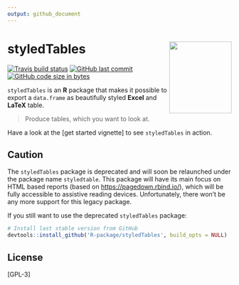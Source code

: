 ```yaml
---
output: github_document
---
```


# styledTables <img src="man/figures/logo.png" align="right" alt="" width=140 height=162 />

<!-- badges: start -->
[![Travis build status](https://travis-ci.org/R-package/styledTables.svg?branch=master)](https://travis-ci.org/R-package/styledTables)
[![GitHub last commit](https://img.shields.io/github/last-commit/R-package/styledTables.svg?logo=github)](https://github.com/R-package/styledTables/commits/master)
[![GitHub code size in bytes](https://img.shields.io/github/languages/code-size/R-package/styledTables.svg?logo=github)](https://github.com/R-package/styledTables)


`styledTables` is an **R** package that makes it possible to export a
`data.frame` as beautifully styled **Excel** and **LaTeX** table.

> Produce tables, which you want to look at.

Have a look at the [get started vignette] to see `styledTables` in action.

## Caution

The `styledTables` package is deprecated and will soon be relaunched
under the package name `styledtable`.
This package will have its main focus on HTML based reports
(based on [https://pagedown.rbind.io/](https://pagedown.rbind.io/)), which will be
fully accessible to assistive reading devices.
Unfortunately, there won't be any more support for this legacy package.

If you still want to use the deprecated `styledTables` package:

```r
# Install last stable version from GitHub
devtools::install_github('R-package/styledTables', build_opts = NULL)
```

## License

[GPL-3]
